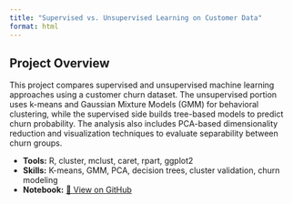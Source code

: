 ```yaml
---
title: "Supervised vs. Unsupervised Learning on Customer Data"
format: html
---
```


## Project Overview

This project compares supervised and unsupervised machine learning approaches using a customer churn dataset. The unsupervised portion uses k-means and Gaussian Mixture Models (GMM) for behavioral clustering, while the supervised side builds tree-based models to predict churn probability. The analysis also includes PCA-based dimensionality reduction and visualization techniques to evaluate separability between churn groups.

- **Tools:** R, cluster, mclust, caret, rpart, ggplot2
- **Skills:** K-means, GMM, PCA, decision trees, cluster validation, churn modeling
- **Notebook:** [📓 View on GitHub](https://github.com/gkunish1/R-Coding/blob/main/Supervised%3AUnsupervised%20Learning.ipynb)